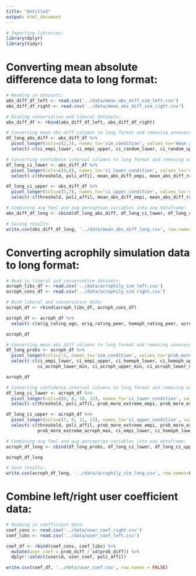 ```yaml
---
title: "Untitled"
output: html_document
---
```



```r
# Importing libraries:
library(dplyr)
library(tidyr)
```


# Converting mean absolute difference data to long format:

```r

# Reading in datasets:
abs_diff_df_left <- read.csv('../data/mean_abs_diff_sim_left.csv')
abs_diff_df_right <- read.csv('../data/mean_abs_diff_sim_right.csv')

# Binding conservative and liberal datasets:
abs_diff_df <- rbind(abs_diff_df_left, abs_diff_df_right)

# Converting mean abs diff columns to long format and removing unnecessary columns:
df_long_abs_diff <- abs_diff_df %>% 
  pivot_longer(cols=c(2,3), names_to='sim_condition', values_to='mean_abs_diff') %>%
  select(-c(ci_empi_lower, ci_empi_upper, ci_random_lower, ci_random_upper))

# Converting confidence interval columns to long format and removing unnecessary columns:
df_long_ci_lower <- abs_diff_df %>% 
  pivot_longer(cols=c(4,6), names_to='ci_lower_condition', values_to='ci_lower') %>%
  select(-c(threshold, poli_affil, mean_abs_diff_empi, mean_abs_diff_random, ci_empi_upper, ci_random_upper))

df_long_ci_upper <- abs_diff_df %>% 
  pivot_longer(cols=c(5,7), names_to='ci_upper_condition', values_to='ci_upper') %>%
  select(-c(threshold, poli_affil, mean_abs_diff_empi, mean_abs_diff_random, ci_empi_lower, ci_random_lower))

# Combining avg feel and avg perception variables into one dataframe:
abs_diff_df_long <- cbind(df_long_abs_diff, df_long_ci_lower, df_long_ci_upper)

# Saving results:
write.csv(abs_diff_df_long, '../data/mean_abs_diff_long.csv', row.names=FALSE)
```


# Converting acrophily simulation data to long format:

```r
# Read in liberal and conservative datasets:
acroph_libs_df <- read.csv('../data/acrophily_sim_left.csv')
acroph_cons_df <- read.csv('../data/acrophily_sim_right.csv')

# Bind liberal and conservative data:
acroph_df <- rbind(acroph_libs_df, acroph_cons_df)

acroph_df <- acroph_df %>%
  select(-c(orig_rating_ego, orig_rating_peer, homoph_rating_peer, acroph_rating_peer_min, acroph_rating_peer_max))

acroph_df

# Converting mean abs diff columns to long format and removing unnecessary columns:
df_long_probs <- acroph_df %>% 
  pivot_longer(cols=2:5, names_to='sim_condition', values_to='prob_more_extreme') %>%
  select(-c(ci_empi_lower, ci_empi_upper, ci_homoph_lower, ci_homoph_upper,
            ci_acroph_lower_min, ci_acroph_upper_min, ci_acroph_lower_max, ci_acroph_upper_max))

acroph_df

# Converting confidence interval columns to long format and removing unnecessary columns:
df_long_ci_lower <- acroph_df %>% 
  pivot_longer(cols=c(6, 8, 10, 12), names_to='ci_lower_condition', values_to='ci_lower') %>%
  select(-c(threshold, poli_affil, prob_more_extreme_empi, prob_more_extreme_homoph, prob_more_extreme_acroph_min, prob_more_extreme_acroph_max, ci_empi_upper, ci_homoph_upper, ci_acroph_upper_min, ci_acroph_upper_max))

df_long_ci_upper <- acroph_df %>% 
  pivot_longer(cols=c(7, 9, 11, 13), names_to='ci_upper_condition', values_to='ci_upper') %>%
  select(-c(threshold, poli_affil, prob_more_extreme_empi, prob_more_extreme_homoph, prob_more_extreme_acroph_min,
            prob_more_extreme_acroph_max, ci_empi_lower, ci_homoph_lower, ci_acroph_lower_min, ci_acroph_lower_max))

# Combining avg feel and avg perception variables into one dataframe:
acroph_df_long <- cbind(df_long_probs, df_long_ci_lower, df_long_ci_upper)

acroph_df_long

# Save results:
write.csv(acroph_df_long, '../data/acrophily_sim_long.csv', row.names=FALSE)
```


# Combine left/right user coefficient data:
```r
# Reading in coefficient data:
coef_cons <- read.csv('../data/user_coef_right.csv')
coef_libs <- read.csv('../data/user_coef_left.csv')

coef_df <- rbind(coef_cons, coef_libs) %>%
  mutate(user_coef = prob_diff / sd(prob_diff)) %>%
  dplyr::select(userid, user_coef, poli_affil)

write.csv(coef_df, '../data/user_coef.csv', row.names = FALSE)
```

